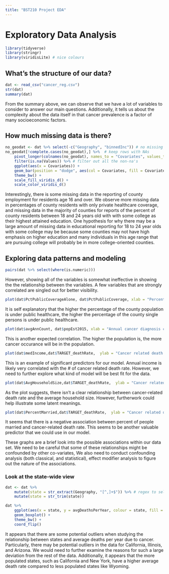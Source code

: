 ```yaml
---
title: "BST210 Project EDA" 
---
```


# Exploratory Data Analysis

```r
library(tidyverse)
library(stringr)
library(viridisLite) # nice colours
```

## What's the structure of our data?

```r
dat <- read_csv("cancer_reg.csv")
str(dat)
summary(dat)
```
From the summary above, we can observe that we have a lot of variables to consider to answer our main questions. Additionally, it tells us about the complexity about the data itself in that cancer prevalence is a factor of many socioeconomic factors.

## How much missing data is there?

```r
no_geodat <- dat %>% select(-c("Geography", "binnedInc")) # no missing counties
no_geodat[!complete.cases(no_geodat),] %>%  # keep rows with NAs
    pivot_longer(colnames(no_geodat), names_to = "Covariates", values_to = "Values") %>% # pivot into long table
    filter(is.na(Values)) %>% # filter out all the non-na's
    ggplot(aes(x = Covariates)) + 
    geom_bar(position = "dodge", aes(col = Covariates, fill = Covariates)) + 
    theme_bw() + 
    scale_fill_viridis_d() + 
    scale_color_viridis_d()


```

Interestingly, there is some missing data in the reporting of county employment for residents age 16 and over. We observe more missing data in percentages of county residents with only private healthcare coverage, and missing data in the majority of counties for reports of the percent of county residents between 18 and 24 years old with with some college as their highest attained education. One hypothesis for why there may be a large amount of missing data in educational reporting for 18 to 24 year olds with some college may be because some counties may not have high emphasis on higher education and many individuals in this age range that are pursuing college will probably be in more college-oriented counties.


## Exploring data patterns and modeling

```r
pairs(dat %>% select(where(is.numeric)))
```
However, showing all of the variables is somewhat ineffective in showing the the relationship between the variables. A few variables that are strongly correlated are singled out for better visibility.




```r
plot(dat$PctPublicCoverageAlone, dat$PctPublicCoverage, xlab = "Percent Public Coverage Alone", ylab = "Percent Public Coverage")
```
It is self explanatory that the higher the percentage of the county population is under public healthcare, the higher the percentage of the county single persons is under public healthcare. 

```r
plot(dat$avgAnnCount, dat$popEst2015, xlab = "Annual cancer diagnosis count", ylab = "county population ")
```
This is another expected correlation. The higher the population is, the more cancer occurance will be in the population. 

```r
plot(dat$medIncome,dat$TARGET_deathRate,  ylab = "Cancer related death rate", xlab = "county median income")
```
This is an example of significant predictors for our model. Annual income is likely very correlated with the # of cancer related death rate. However, we need to further explore what kind of model will be best fit for the data. 

```r
plot(dat$AvgHouseholdSize,dat$TARGET_deathRate,  ylab = "Cancer related death rate", xlab = "Average household size")
```
As the plot suggests, there isn't a clear relationship between cancer-related death rate and the average household size. However, furtherwork could help illustrate some latent meanings. 

```r
plot(dat$PercentMarried,dat$TARGET_deathRate,  ylab = "Cancer related death rate", xlab = "Percentage of married person in the County")
```
It seems that there is a negative association between percent of people married and cancer-related death rate. This seems to be another valuable predictor that we could use in our model. 

These graphs are a brief look into the possible associations within our data set. We need to be careful that some of these relationships might be confounded by other co-variates, We also need to conduct confounding analysis (both classical, and statistical), effect modifier analysis to figure out the nature of the associations. 

### Look at the state-wide view

```r
dat <- dat %>%
    mutate(state = str_extract(Geography, "[^,]+$")) %>% # regex to select everything after ','
    mutate(state = str_trim(state))
```

```r
dat %>%
    ggplot(aes(x = state, y = avgDeathsPerYear, colour = state, fill = state)) +
    geom_boxplot() + 
    theme_bw() + 
    coord_flip()
```

It appears that there are some potential outliers when studying the relationship between states and average deaths per year due to cancer. Particularly, there may be potential outliers in the data for California, Illinois, and Arizona. We would need to further examine the reasons for such a large deviation from the rest of the data. Additionally, it appears that the more populated states, such as California and New York, have a higher average death rate compared to less populated states like Wyoming. 

